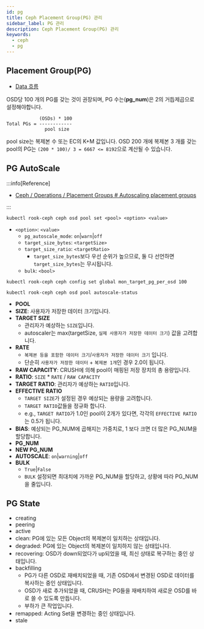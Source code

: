 ```yaml
---
id: pg
title: Ceph Placement Group(PG) 관리
sidebar_label: PG 관리
description: Ceph Placement Group(PG) 관리
keywords:
  - ceph
  - pg
---
```


## Placement Group(PG)

- [Data 흐름](/docs/mlops/storage/ceph/osd#data-흐름)

OSD당 100 개의 PG를 갖는 것이 권장되며, PG 수는(**pg_num**)은 2의 거듭제곱으로 설정해야합니다.

```shell
            (OSDs) * 100
Total PGs = ------------
              pool size
```

pool size는 복제본 수 또는 EC의 K+M 값입니다. OSD 200 개에 복제본 3 개를 갖는 pool의 PG는 `(200 * 100)/ 3 = 6667 <= 8192`으로 계산될 수 있습니다.

## PG AutoScale

:::info[Reference]

- [Ceph / Operations / Placement Groups # Autoscaling placement groups](https://docs.ceph.com/en/latest/rados/operations/placement-groups/#autoscaling-placement-groups)

:::

```shell
kubectl rook-ceph ceph osd pool set <pool> <option> <value>
```

- `<option>`: `<value>`
  - `pg_autoscale_mode`: `on`|`warn`|`off`
  - `target_size_bytes`: `<targetSize>`
  - `target_size_ratio`: `<targetRatio>`
    - `target_size_bytes`보다 우선 순위가 높으므로, 둘 다 선언하면 `target_size_bytes`는 무시됩니다.
  - `bulk`: `<bool>`

```shell
kubectl rook-ceph ceph config set global mon_target_pg_per_osd 100
```

```shell
kubectl rook-ceph ceph osd pool autoscale-status
```

- **POOL**
- **SIZE**: 사용자가 저장한 데이터 크기입니다.
- **TARGET SIZE**
  - 관리자가 예상하는 `SIZE`입니다.
  - autoscaler는 max(targetSize, `실제 사용자가 저장한 데이터 크기`) 값을 고려합니다.
- **RATE**
  - `복제본 등을 포함한 데이터 크기`/`사용자가 저장한 데이터 크기` 입니다.
  - 단순히 `사용자가 저장한 데이터` + `복제본 1개`인 경우 2.0이 됩니다.
- **RAW CAPACITY**: CRUSH에 의해 pool이 매핑된 저장 장치의 총 용량입니다.
- **RATIO**: `SIZE` \* `RATE` / `RAW CAPACITY`
- **TARGET RATIO**: 관리자가 예상하는 `RATIO`입니다.
- **EFFECTIVE RATIO**
  - `TARGET SIZE`가 설정된 경우 예상되는 용량을 고려합니다.
  - `TARGET RATIO`값들을 정규화 합니다.
  - e.g., `TARGET RATIO`가 1.0인 pool이 2개가 있다면, 각각의 `EFFECTIVE RATIO`는 0.5가 됩니다.
- **BIAS**: 예상되는 PG_NUM에 곱해지는 가중치로, 1 보다 크면 더 많은 PG_NUM을 할당합니다.
- **PG_NUM**
- **NEW PG_NUM**
- **AUTOSCALE**: `on`|`warning`|`off`
- **BULK**
  - `True`|`False`
  - `BULK` 설정되면 최대치에 가까운 PG_NUM을 할당하고, 상황에 따라 PG_NUM을 줄입니다.

## PG State

- creating
- peering
- active
- clean: PG에 있는 모든 Object의 복제본이 일치하는 상태입니다.
- degraded: PG에 있는 Object의 복제본이 일치하지 않는 상태입니다.
- recovering: OSD가 down되었다가 up되었을 때, 최신 상태로 복구하는 중인 상태입니다.
- backfilling
  - PG가 다른 OSD로 재배치되었을 때, 기존 OSD에서 변경된 OSD로 데이터를 복사하는 중인 상태입니다.
  - OSD가 새로 추가되었을 때, CRUSH는 PG들을 재배치하여 새로운 OSD를 바로 쓸 수 있도록 만듭니다.
  - 부하가 큰 작업입니다.
- remapped: Acting Set을 변경하는 중인 상태입니다.
- stale
